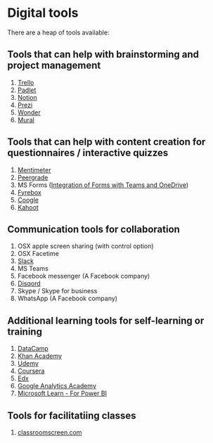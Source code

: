 # Digital tools

There are a heap of tools available:

## Tools that can help with brainstorming and project management

1. [Trello](https://trello.com/en)
2. [Padlet](https://padlet.com)
3. [Notion](https://www.notion.so)
4. [Prezi](https://prezi.com)
5. [Wonder](https://www.wonder.me)
6. [Mural](https://www.mural.co)

## Tools that can help with content creation for questionnaires / interactive quizzes

1. [Mentimeter](https://www.mentimeter.com)
2. [Peergrade](Peergrade)
3. MS Forms ([Integration of Forms with Teams and OneDrive](https://www.loom.com/share/ed2fd65abfd64189b2c81f8daff7ec79))
4. [Fyrebox](https://www.fyrebox.com)
5. [Coogle](https://coggle.it)
6. [Kahoot](Kahoot)

## Communication tools for collaboration

1. OSX apple screen sharing (with control option)
2. OSX Facetime
3. [Slack](https://slack.com/intl/en-dk/)
4. MS Teams
5. Facebook messenger (A Facebook company)
6. [Disqord](https://discord.com/brand-new)
7. Skype / Skype for business
8. WhatsApp (A Facebook company)

## Additional learning tools for self-learning or training

1. [DataCamp](https://www.datacamp.com)
2. [Khan Academy](https://www.khanacademy.org)
3. [Udemy](https://www.udemy.com)
4. [Coursera](https://www.coursera.org)
5. [Edx](https://www.edx.org)
6. [Google Analytics Academy](https://analytics.google.com/analytics/academy/)
7. [Microsoft Learn - For Power BI](https://docs.microsoft.com/en-gb/learn/powerplatform/power-bi?WT.mc_id=sitertzn_learntab_guidedlearning-card-powerbi)

## Tools for facilitatiing classes

1. [classroomscreen.com](www.classroomscreen.com)
